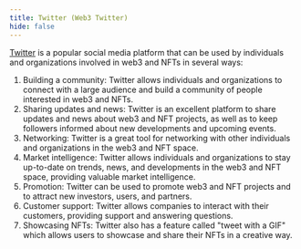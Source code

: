 ```yaml
---
title: Twitter (Web3 Twitter)
hide: false
---
```


[Twitter](http://www.twitter.com) is a popular social media platform that can be used by individuals and organizations involved in web3 and NFTs in several ways:

1. Building a community: Twitter allows individuals and organizations to connect with a large audience and build a community of people interested in web3 and NFTs.
2. Sharing updates and news: Twitter is an excellent platform to share updates and news about web3 and NFT projects, as well as to keep followers informed about new developments and upcoming events.
3. Networking: Twitter is a great tool for networking with other individuals and organizations in the web3 and NFT space.
4. Market intelligence: Twitter allows individuals and organizations to stay up-to-date on trends, news, and developments in the web3 and NFT space, providing valuable market intelligence.
5. Promotion: Twitter can be used to promote web3 and NFT projects and to attract new investors, users, and partners.
6. Customer support: Twitter allows companies to interact with their customers, providing support and answering questions.
7. Showcasing NFTs: Twitter also has a feature called "tweet with a GIF" which allows users to showcase and share their NFTs in a creative way.

